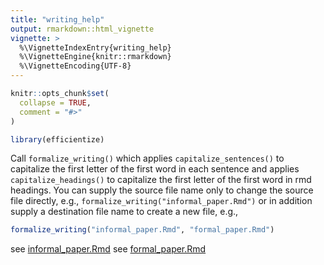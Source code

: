 ```yaml
---
title: "writing_help"
output: rmarkdown::html_vignette
vignette: >
  %\VignetteIndexEntry{writing_help}
  %\VignetteEngine{knitr::rmarkdown}
  %\VignetteEncoding{UTF-8}
---
```


```r
knitr::opts_chunk$set(
  collapse = TRUE,
  comment = "#>"
)
```

```r
library(efficientize)
``` 

Call `formalize_writing()` which applies `capitalize_sentences()` to capitalize the first letter of the first word in each sentence and applies `capitalize_headings()` to capitalize the first letter of the first word in rmd headings. You can supply the source file name only to change the source file directly, e.g., `formalize_writing("informal_paper.Rmd")` or in addition supply a destination file name to create a new file, e.g., 
```r
formalize_writing("informal_paper.Rmd", "formal_paper.Rmd")
```
see [informal_paper.Rmd](https://github.com/xf15/efficientize/tree/main/vignettes/informal_paper.Rmd)
see [formal_paper.Rmd](https://github.com/xf15/efficientize/tree/main/vignettes/formal_paper.Rmd)


